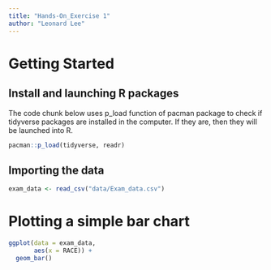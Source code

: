 ```yaml
---
title: "Hands-On_Exercise 1"
author: "Leonard Lee"
---
```


# Getting Started

## Install and launching R packages

The code chunk below uses p_load function of pacman package to check if tidyverse packages are installed in the computer. If they are, then they will be launched into R.

```r
pacman::p_load(tidyverse, readr)
```

## Importing the data

```r
exam_data <- read_csv("data/Exam_data.csv")

```

# Plotting a simple bar chart

```r

ggplot(data = exam_data, 
       aes(x = RACE)) +
  geom_bar()
```
